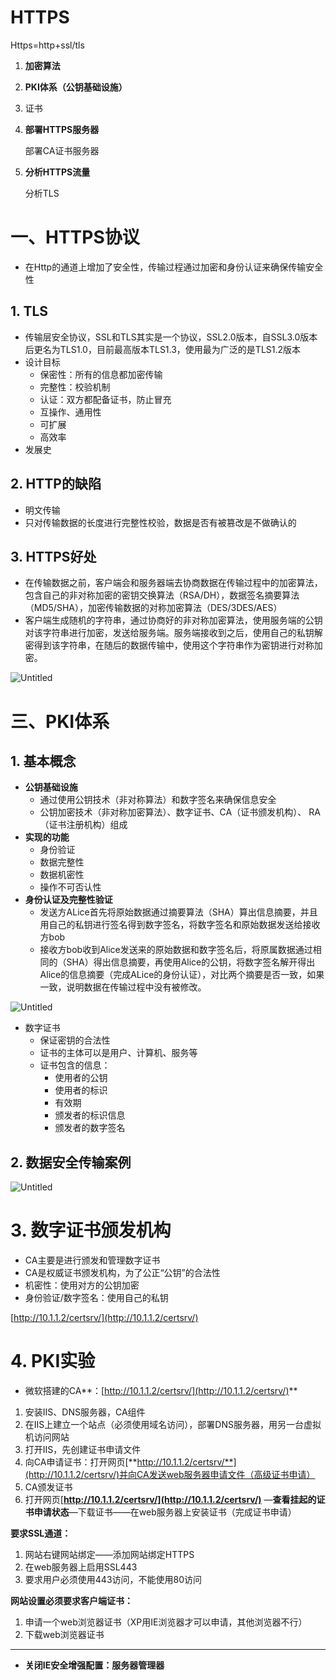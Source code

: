 # HTTPS

Https=http+ssl/tls

1. **加密算法**
2. **PKI体系（公钥基础设施）**
3. 证书
4. **部署HTTPS服务器**
    
    部署CA证书服务器
    
5. **分析HTTPS流量**
    
    分析TLS
    

# 一、HTTPS协议

- 在Http的通道上增加了安全性，传输过程通过加密和身份认证来确保传输安全性

## 1. TLS

- 传输层安全协议，SSL和TLS其实是一个协议，SSL2.0版本，自SSL3.0版本后更名为TLS1.0，目前最高版本TLS1.3，使用最为广泛的是TLS1.2版本
- 设计目标
    - 保密性：所有的信息都加密传输
    - 完整性：校验机制
    - 认证：双方都配备证书，防止冒充
    - 互操作、通用性
    - 可扩展
    - 高效率
- 发展史

## 2. HTTP的缺陷

- 明文传输
- 只对传输数据的长度进行完整性校验，数据是否有被篡改是不做确认的

## 3. HTTPS好处

- 在传输数据之前，客户端会和服务器端去协商数据在传输过程中的加密算法，包含自己的非对称加密的密钥交换算法（RSA/DH），数据签名摘要算法（MD5/SHA），加密传输数据的对称加密算法（DES/3DES/AES）
- 客户端生成随机的字符串，通过协商好的非对称加密算法，使用服务端的公钥对该字符串进行加密，发送给服务端。服务端接收到之后，使用自己的私钥解密得到该字符串，在随后的数据传输中，使用这个字符串作为密钥进行对称加密。

![Untitled](Untitled%2068.png)

# 三、PKI体系

## 1. 基本概念

- **公钥基础设施**
    - 通过使用公钥技术（非对称算法）和数字签名来确保信息安全
    - 公钥加密技术（非对称加密算法）、数字证书、CA（证书颁发机构）、 RA（证书注册机构）组成
- **实现的功能**
    - 身份验证
    - 数据完整性
    - 数据机密性
    - 操作不可否认性
- **身份认证及完整性验证**
    - 发送方ALice首先将原始数据通过摘要算法（SHA）算出信息摘要，并且用自己的私钥进行签名得到数字签名，将数字签名和原始数据发送给接收方bob
    - 接收方bob收到Alice发送来的原始数据和数字签名后，将原属数据通过相同的（SHA）得出信息摘要，再使用Alice的公钥，将数字签名解开得出Alice的信息摘要（完成ALice的身份认证），对比两个摘要是否一致，如果一致，说明数据在传输过程中没有被修改。

![Untitled](Untitled%2069.png)

- 数字证书
    - 保证密钥的合法性
    - 证书的主体可以是用户、计算机、服务等
    - 证书包含的信息：
        - 使用者的公钥
        - 使用者的标识
        - 有效期
        - 颁发者的标识信息
        - 颁发者的数字签名

## 2. 数据安全传输案例

![Untitled](Untitled%2070.png)

# 3. 数字证书颁发机构

- CA主要是进行颁发和管理数字证书
- CA是权威证书颁发机构，为了公正“公钥”的合法性
- 机密性：使用对方的公钥加密
- 身份验证/数字签名：使用自己的私钥

[http://10.1.1.2/certsrv/](http://10.1.1.2/certsrv/)

# 4. PKI实验

- 微软搭建的CA**：[http://10.1.1.2/certsrv/](http://10.1.1.2/certsrv/)**
1. 安装IIS、DNS服务器，CA组件
2. 在IIS上建立一个站点（必须使用域名访问），部署DNS服务器，用另一台虚拟机访问网站
3. 打开IIS，先创建证书申请文件
4. 向CA申请证书：打开网页[**http://10.1.1.2/certsrv/**](http://10.1.1.2/certsrv/)并向CA发送web服务器申请文件（高级证书申请）
5. CA颁发证书
6. 打开网页[**http://10.1.1.2/certsrv/](http://10.1.1.2/certsrv/)** —**查看挂起的证书申请状态**—下载证书——在web服务器上安装证书（完成证书申请）

**要求SSL通道：**

1. 网站右键网站绑定——添加网站绑定HTTPS
2. 在web服务器上启用SSL443
3. 要求用户必须使用443访问，不能使用80访问

**网站设置必须要求客户端证书：**

1. 申请一个web浏览器证书（XP用IE浏览器才可以申请，其他浏览器不行）
2. 下载web浏览器证书

---

- **关闭IE安全增强配置：服务器管理器**